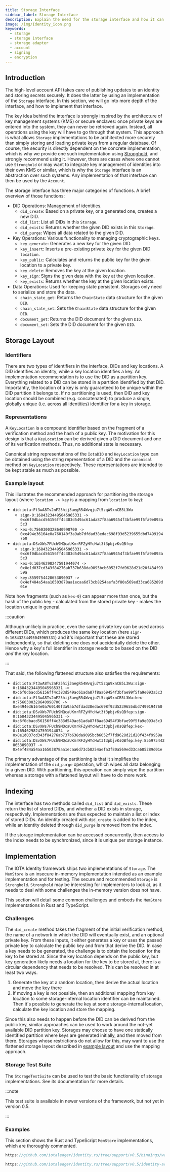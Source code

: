 ```yaml
---
title: Storage Interface
sidebar_label: Storage Interface
description: Explain the need for the storage interface and how it can be implemented
image: /img/Identity_icon.png
keywords:
  - storage
  - storage interface
  - storage adapter
  - account
  - signing
  - encryption
---
```



<Announcement />

## Introduction

The high-level account API takes care of publishing updates to an identity and storing secrets securely. It does the latter by using an implementation of the `Storage` interface. In this section, we will go into more depth of the interface, and how to implement that interface.

The key idea behind the interface is strongly inspired by the architecture of key management systems (KMS) or secure enclaves: once private keys are entered into the system, they can never be retrieved again. Instead, all operations using the key will have to go through that system. This approach is what allows `Storage` implementations to be architected more securely than simply storing and loading private keys from a regular database. Of course, the security is directly dependent on the concrete implementation, which is why we provide one such implementation using [Stronghold](https://github.com/iotaledger/stronghold.rs/), and strongly recommend using it. However, there are cases where one cannot use `Stronghold` or may want to integrate key management of identities into their own KMS or similar, which is why the `Storage` interface is an abstraction over such systems. Any implementation of that interface can then be used by the `Account`.

The storage interface has three major categories of functions. A brief overview of those functions:

- DID Operations: Management of identities.
  - `did_create`: Based on a private key, or a generated one, creates a new DID.
  - `did_list`: List all DIDs in this `Storage`.
  - `did_exists`: Returns whether the given DID exists in this `Storage`.
  - `did_purge`: Wipes all data related to the given DID.
- Key Operations: Various functionality to managing cryptographic keys.
  - `key_generate`: Generates a new key for the given DID.
  - `key_insert`: Inserts a pre-existing private key for the given DID `location`.
  - `key_public`: Calculates and returns the public key for the given location to a private key.
  - `key_delete`: Removes the key at the given location.
  - `key_sign`: Signs the given data with the key at the given location.
  - `key_exists`: Returns whether the key at the given location exists.
- Data Operations: Used for keeping state persistent. Storages only need to serialize and store the data.
  - `chain_state_get`: Returns the `ChainState` data structure for the given `DID`.
  - `chain_state_set`: Sets the `ChainState` data structure for the given `DID`.
  - `document_get`: Returns the DID document for the given `DID`.
  - `document_set`: Sets the DID document for the given `DID`.

## Storage Layout

### Identifiers

There are two types of identifiers in the interface, DIDs and key locations. A DID identifies an identity, while a key location identifies a key. An implementation recommendation is to use the DID as a partition key. Everything related to a DID can be stored in a partition identified by that DID. Importantly, the location of a key is only guaranteed to be unique within the DID partition it belongs to. If no partitioning is used, then DID and key location should be combined (e.g. concatenated) to produce a single, globally unique (i.e. across all identities) identifier for a key in storage.

### Representations

A `KeyLocation` is a compound identifier based on the fragment of a verification method and the hash of a public key. The motivation for this design is that a `KeyLocation` can be derived given a DID document and one of its verification methods. Thus, no additional state is necessary.

Canonical string representations of the `IotaDID` and `KeyLocation` type can be obtained using the string representation of a DID and the `canonical` method on `KeyLocation` respectively. These representations are intended to be kept stable as much as possible.

### Example layout

This illustrates the recommended approach for partitioning the storage layout (where `location -> key` is a mapping from `location` to `key`):

- `did:iota:Ft3wA8Tv2nF25hij3aegR54Wvqju7t5zqW9xnCB5L3Wu`
  - `sign-0:16843234495045965331 -> 0xc6f0dbacd56156ff4c383d549ac61ada87f8aa69454f3bfae99f5fa9e093a5c3`
  - `kex-0:7560300328640998700 -> 0xe494e36164e0a760140f3a9ab7dfdad38edac698f93d5239655dbd7499194760`
- `did:iota:DSvXWs7FUch9MQcaUKmrRFZyHYcHwt3t3pbjvKsQBfep`
  - `sign-0:16843234495045965331 -> 0xc6f0dbacd56156ff4c383d549ac61ada87f8aa69454f3bfae99f5fa9e093a5c3`
  - `kex-0:16546298247591944074 -> 0x8e1d037cd343f84276ab737b638da9095bcb6052f7fd9628d21d20f434f9959a`
  - `key:8559754420653090937 -> 0x4ef484a54aa16503878aa1ecaa6d73cb8254aefa3f80a569ed33ca685289d01e`

Note how fragments (such as `kex-0`) can appear more than once, but the hash of the public key - calculated from the stored private key - makes the location unique in general.

:::caution

Although unlikely in practice, even the same private key can be used across different DIDs, which produces the same key location (here `sign-0:16843234495045965331`) and it's important that these are stored independently, so that deleting one does not accidentally delete the other. Hence why a key's full identifier in storage needs to be based on the DID _and_ the key location.

:::

That said, the following flattened structure also satisfies the requirements:

- `did:iota:Ft3wA8Tv2nF25hij3aegR54Wvqju7t5zqW9xnCB5L3Wu:sign-0:16843234495045965331 -> 0xc6f0dbacd56156ff4c383d549ac61ada87f8aa69454f3bfae99f5fa9e093a5c3`
- `did:iota:Ft3wA8Tv2nF25hij3aegR54Wvqju7t5zqW9xnCB5L3Wu:kex-0:7560300328640998700 -> 0xe494e36164e0a760140f3a9ab7dfdad38edac698f93d5239655dbd7499194760`
- `did:iota:DSvXWs7FUch9MQcaUKmrRFZyHYcHwt3t3pbjvKsQBfep:sign-0:16843234495045965331 -> 0xc6f0dbacd56156ff4c383d549ac61ada87f8aa69454f3bfae99f5fa9e093a5c3`
- `did:iota:DSvXWs7FUch9MQcaUKmrRFZyHYcHwt3t3pbjvKsQBfep:kex-0:16546298247591944074 -> 0x8e1d037cd343f84276ab737b638da9095bcb6052f7fd9628d21d20f434f9959a`
- `did:iota:DSvXWs7FUch9MQcaUKmrRFZyHYcHwt3t3pbjvKsQBfep:key:8559754420653090937 -> 0x4ef484a54aa16503878aa1ecaa6d73cb8254aefa3f80a569ed33ca685289d01e`

The primary advantage of the partitioning is that it simplifies the implementation of the `did_purge` operation, which wipes all data belonging to a given DID. With partitioning, this operation can simply wipe the partition whereas a storage with a flattened layout will have to do more work.

## Indexing

The interface has two methods called `did_list` and `did_exists`. These return the list of stored DIDs, and whether a DID exists in storage, respectively. Implementations are thus expected to maintain a list or index of stored DIDs. An identity created with `did_create` is added to the index, while an identity deleted through `did_purge` is removed from the index.

If the storage implementation can be accessed concurrently, then access to the index needs to be synchronized, since it is unique per storage instance.

## Implementation

The IOTA Identity framework ships two implementations of `Storage`. The `MemStore` is an insecure in-memory implementation intended as an example implementation and for testing. The secure and recommended `Storage` is `Stronghold`. `Stronghold` may be interesting for implementers to look at, as it needs to deal with some challenges the in-memory version does not have.

This section will detail some common challenges and embeds the `MemStore` implementations in Rust and TypeScript.

### Challenges

The `did_create` method takes the fragment of the initial verification method, the name of a network in which the DID will eventually exist, and an optional private key. From these inputs, it either generates a key or uses the passed private key to calculate the public key and from that derive the DID. In case a key needs to be generated, the challenge is to obtain the location for the key to be stored at. Since the key location depends on the public key, but key generation likely needs a location for the key to be stored at, there is a circular dependency that needs to be resolved. This can be resolved in at least two ways.

1. Generate the key at a random location, then derive the actual location and move the key there
2. If moving a key is not possible, then an additional mapping from key location to some storage-internal location identifier can be maintained. Then it's possible to generate the key at some storage-internal location, calculate the key location and store the mapping.

Since this also needs to happen before the DID can be derived from the public key, similar approaches can be used to work around the not-yet available DID partition key. Storages may choose to have one statically identified partition where keys are generated initially, and then moved from there. Storages whose restrictions do not allow for this, may want to use the flattened storage layout described in [example layout](#example-layout) and use the mapping approach.

### Storage Test Suite

The `StorageTestSuite` can be used to test the basic functionality of storage implementations. See its documentation for more details.

:::note

This test suite is available in newer versions of the framework, but not yet in version 0.5.

:::

### Examples

This section shows the Rust and TypeScript `MemStore` implementations, which are thoroughly commented.

<Tabs groupId="language" queryString>
<TabItem value="typescript-node" label="Typescript (Node.js)">

```ts reference
https://github.com/iotaledger/identity.rs/tree/support/v0.5/bindings/wasm/examples-account/src/memory_storage.ts
```

</TabItem>
<TabItem value="rust" label="Rust">

```rust reference
https://github.com/iotaledger/identity.rs/tree/support/v0.5/identity-account-storage/src/storage/memstore.rs
```

</TabItem>
</Tabs>
